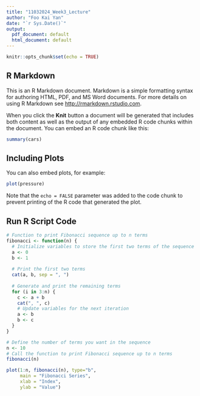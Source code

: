 ```yaml
---
title: "11032024_Week3_Lecture"
author: "Foo Kai Yan"
date: "`r Sys.Date()`"
output:
  pdf_document: default
  html_document: default
---
```


```r
knitr::opts_chunk$set(echo = TRUE)
```

## R Markdown

This is an R Markdown document. Markdown is a simple formatting syntax for authoring HTML, PDF, and MS Word documents. For more details on using R Markdown see <http://rmarkdown.rstudio.com>.

When you click the **Knit** button a document will be generated that includes both content as well as the output of any embedded R code chunks within the document. You can embed an R code chunk like this:

```r
summary(cars)
```

## Including Plots

You can also embed plots, for example:

```r
plot(pressure)
```

Note that the `echo = FALSE` parameter was added to the code chunk to prevent printing of the R code that generated the plot.

## Run R Script Code

```r
# Function to print Fibonacci sequence up to n terms
fibonacci <- function(n) {
  # Initialize variables to store the first two terms of the sequence
  a <- 0
  b <- 1
  
  # Print the first two terms
  cat(a, b, sep = ", ")
  
  # Generate and print the remaining terms
  for (i in 3:n) {
    c <- a + b
    cat(", ", c)
    # Update variables for the next iteration
    a <- b
    b <- c
  }
}

# Define the number of terms you want in the sequence
n <- 10
# Call the function to print Fibonacci sequence up to n terms
fibonacci(n)

plot(1:n, fibonacci(n), type="b", 
     main = "Fibonacci Series",
     xlab = "Index",
     ylab = "Value")
```
